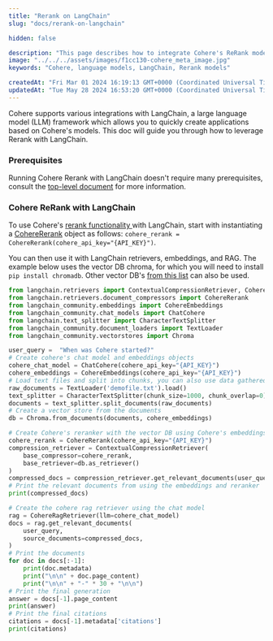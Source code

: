 ```yaml
---
title: "Rerank on LangChain"
slug: "docs/rerank-on-langchain"

hidden: false

description: "This page describes how to integrate Cohere's ReRank models with LangChain."
image: "../../../assets/images/f1cc130-cohere_meta_image.jpg"  
keywords: "Cohere, language models, LangChain, Rerank models"

createdAt: "Fri Mar 01 2024 16:19:13 GMT+0000 (Coordinated Universal Time)"
updatedAt: "Tue May 28 2024 16:53:20 GMT+0000 (Coordinated Universal Time)"
---
```

Cohere supports various integrations with LangChain, a large language model (LLM) framework which allows you to quickly create applications based on Cohere's models. This doc will guide you through how to leverage Rerank with LangChain. 

### Prerequisites

Running Cohere Rerank with LangChain doesn't require many prerequisites, consult the [top-level document](/docs/cohere-and-langchain) for more information.

### Cohere ReRank with LangChain

To use Cohere's [rerank functionality ](/docs/reranking) with LangChain, start with instantiating a [CohereRerank](https://github.com/langchain-ai/langchain/blob/master/libs/langchain/langchain/retrievers/document_compressors/cohere_rerank.py) object as follows: `cohere_rerank = CohereRerank(cohere_api_key="{API_KEY}")`.

You can then use it with LangChain retrievers, embeddings, and RAG. The example below uses the vector DB chroma, for which you will need to install `pip install chromadb`. Other vector DB's [from this list](https://python.langchain.com/docs/integrations/vectorstores) can also be used.

```python PYTHON
from langchain.retrievers import ContextualCompressionRetriever, CohereRagRetriever
from langchain.retrievers.document_compressors import CohereRerank
from langchain_community.embeddings import CohereEmbeddings
from langchain_community.chat_models import ChatCohere
from langchain.text_splitter import CharacterTextSplitter
from langchain_community.document_loaders import TextLoader
from langchain_community.vectorstores import Chroma

user_query =  "When was Cohere started?"
# Create cohere's chat model and embeddings objects
cohere_chat_model = ChatCohere(cohere_api_key="{API_KEY}")
cohere_embeddings = CohereEmbeddings(cohere_api_key="{API_KEY}")
# Load text files and split into chunks, you can also use data gathered elsewhere in your application
raw_documents = TextLoader('demofile.txt').load()
text_splitter = CharacterTextSplitter(chunk_size=1000, chunk_overlap=0)
documents = text_splitter.split_documents(raw_documents)
# Create a vector store from the documents
db = Chroma.from_documents(documents, cohere_embeddings)

# Create Cohere's reranker with the vector DB using Cohere's embeddings as the base retriever
cohere_rerank = CohereRerank(cohere_api_key="{API_KEY}")
compression_retriever = ContextualCompressionRetriever(
    base_compressor=cohere_rerank, 
    base_retriever=db.as_retriever()
)
compressed_docs = compression_retriever.get_relevant_documents(user_query)
# Print the relevant documents from using the embeddings and reranker
print(compressed_docs)

# Create the cohere rag retriever using the chat model 
rag = CohereRagRetriever(llm=cohere_chat_model)
docs = rag.get_relevant_documents(
    user_query,
    source_documents=compressed_docs,
)
# Print the documents
for doc in docs[:-1]:
    print(doc.metadata)
    print("\n\n" + doc.page_content)
    print("\n\n" + "-" * 30 + "\n\n")
# Print the final generation 
answer = docs[-1].page_content
print(answer)
# Print the final citations 
citations = docs[-1].metadata['citations']
print(citations)
```
